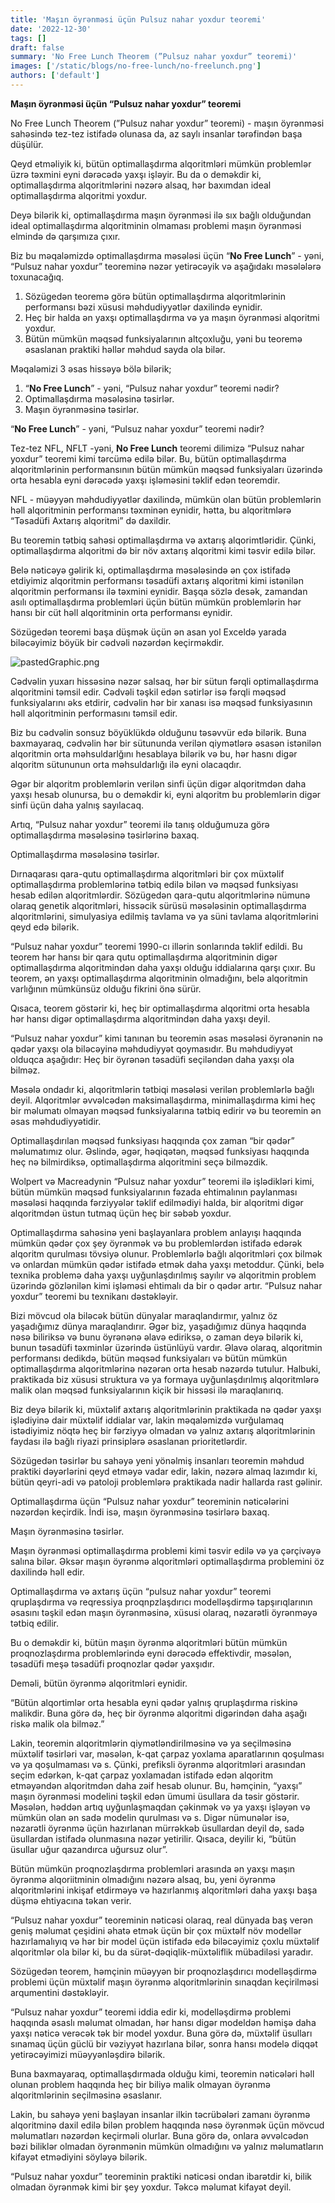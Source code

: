 ```yaml
---
title: 'Maşın öyrənməsi üçün Pulsuz nahar yoxdur teoremi'
date: '2022-12-30'
tags: []
draft: false
summary: 'No Free Lunch Theorem (”Pulsuz nahar yoxdur” teoremi)'
images: ['/static/blogs/no-free-lunch/no-freelunch.png']
authors: ['default']
---
```


**Maşın öyrənməsi üçün “Pulsuz nahar yoxdur” teoremi**

  

No Free Lunch Theorem (”Pulsuz nahar yoxdur” teoremi) - maşın öyrənməsi sahəsində tez-tez istifadə olunasa da, az saylı insanlar tərəfindən başa düşülür.

Qeyd etməliyik ki, bütün optimallaşdırma alqoritmləri mümkün problemlər üzrə təxmini eyni dərəcədə yaxşı işləyir. Bu da o deməkdir ki, optimallaşdırma alqoritmlərini nəzərə alsaq, hər baxımdan ideal optimallaşdırma alqoritmi yoxdur.

Deyə bilərik ki, optimallaşdırma maşın öyrənməsi ilə sıx bağlı olduğundan ideal optimallaşdırma alqoritminin olmaması problemi maşın öyrənməsi elmində də qarşımıza çıxır.

Biz bu məqaləmizdə optimallaşdırma məsələsi üçün “**No Free Lunch**” - yəni, “Pulsuz nahar yoxdur” teoreminə nəzər yetirəcəyik və aşağıdakı məsələlərə toxunacağıq.

1.  Sözügedən teoremə görə bütün optimallaşdırma alqoritmlərinin performansı bəzi xüsusi məhdudiyyətlər daxilində eynidir.
2.  Heç bir halda ən yaxşı optimallaşdırma və ya maşın öyrənməsi alqoritmi yoxdur.
3.  Bütün mümkün məqsəd funksiyalarının altçoxluğu, yəni bu teoremə əsaslanan praktiki həllər məhdud sayda ola bilər.

Məqaləmizi 3 əsas hissəyə bölə bilərik;

1.  “**No Free Lunch**” - yəni, “Pulsuz nahar yoxdur” teoremi nədir?
2.  Optimallaşdırma məsələsinə təsirlər.
3.  Maşın öyrənməsinə təsirlər.

  

“**No Free Lunch**” - yəni, “Pulsuz nahar yoxdur” teoremi nədir?

Tez-tez NFL, NFLT -yəni, **No Free Lunch** teoremi dilimizə “Pulsuz nahar yoxdur” teoremi kimi tərcümə edilə bilər. Bu, bütün optimallaşdırma alqoritmlərinin performansının bütün mümkün məqsəd funksiyaları üzərində orta hesabla eyni dərəcədə yaxşı işləməsini təklif edən teoremdir.

NFL - müəyyən məhdudiyyətlər daxilində, mümkün olan bütün problemlərin həll alqoritminin performansı təxminən eynidir, hətta, bu alqoritmlərə “Təsadüfi Axtarış alqoritmi” də daxildir.

Bu teoremin tətbiq sahəsi optimallaşdırma və axtarış alqorimtləridir. Çünki, optimallaşdırma alqoritmi də bir növ axtarış alqoritmi kimi təsvir edilə bilər.

Belə nəticəyə gəlirik ki, optimallaşdırma məsələsində ən çox istifadə etdiyimiz alqoritmin performansı təsadüfi axtarış alqoritmi kimi istənilən alqoritmin performansı ilə təxmini eynidir. Başqa sözlə desək, zamandan asılı optimallaşdırma problemləri üçün bütün mümkün problemlərin hər hansı bir cüt həll alqoritminin orta performansı eynidir.

Sözügedən teoremi başa düşmək üçün ən asan yol Exceldə yarada biləcəyimiz böyük bir cədvəli nəzərdən keçirməkdir.

  

![pastedGraphic.png](https://user-images.githubusercontent.com/31247506/217636327-bde5aa21-c0a1-4aba-ac33-a3a0d1fc54cf.png)

  

Cədvəlin yuxarı hissəsinə nəzər salsaq, hər bir sütun fərqli optimallaşdırma alqoritmini təmsil edir. Cədvəli təşkil edən sətirlər isə fərqli məqsəd funksiyalarını əks etdirir, cədvəlin hər bir xanası isə məqsəd funksiyasının həll alqoritminin performasını təmsil edir.

Biz bu cədvəlin sonsuz böyüklükdə olduğunu təsəvvür edə bilərik. Buna baxmayaraq, cədvəlin hər bir sütununda verilən qiymətlərə əsasən istənilən alqoritmin orta məhsuldarlğını hesablaya bilərik və bu, hər hasnı digər alqoritm sütununun orta məhsuldarlığı ilə eyni olacaqdır.

Əgər bir alqoritm problemlərin verilən sinfi üçün digər alqoritmdən daha yaxşı hesab olunursa, bu o deməkdir ki, eyni alqoritm bu problemlərin digər sinfi üçün daha yalnış sayılacaq.

Artıq, “Pulsuz nahar yoxdur” teoremi ilə tanış olduğumuza görə optimallaşdırma məsələsinə təsirlərinə baxaq.

Optimallaşdırma məsələsinə təsirlər.

Dırnaqarası qara-qutu optimallaşdırma alqoritmləri bir çox müxtəlif optimallaşdırma problemlərinə tətbiq edilə bilən və məqsəd funksiyası hesab edilən alqoritmlərdir. Sözügedən qara-qutu alqoritmlərinə nümunə olaraq genetik alqoritmləri, hissəcik sürüsü məsələsinin optimallaşdırma alqoritmlərini, simulyasiya edilmiş tavlama və ya süni tavlama alqoritmlərini qeyd edə bilərik.

“Pulsuz nahar yoxdur” teoremi 1990-cı illərin sonlarında təklif edildi. Bu teorem hər hansı bir qara qutu optimallaşdırma alqoritminin digər optimallaşdırma alqoritmindən daha yaxşı olduğu iddialarına qarşı çıxır. Bu teorem, ən yaxşı optimallaşdırma alqoritminin olmadığını, belə alqoritmin varlığının mümkünsüz olduğu fikrini önə sürür.

Qısaca, teorem göstərir ki, heç bir optimallaşdırma alqoritmi orta hesabla hər hansı digər optimallaşdırma alqoritmindən daha yaxşı deyil.

“Pulsuz nahar yoxdur” kimi tanınan bu teoremin əsas məsələsi öyrənənin nə qədər yaxşı ola biləcəyinə məhdudiyyət qoymasıdır. Bu məhdudiyyət olduqca aşağıdır: Heç bir öyrənən təsadüfi seçiləndən daha yaxşı ola bilməz.

Məsələ ondadır ki, alqoritmlərin tətbiqi məsələsi verilən problemlərlə bağlı deyil. Alqoritmlər əvvəlcədən maksimallaşdırma, minimallaşdırma kimi heç bir məlumatı olmayan məqsəd funksiyalarına tətbiq edirir və bu teoremin ən əsas məhdudiyyətidir.

Optimallaşdırılan məqsəd funksiyası haqqında çox zaman “bir qədər” məlumatımız olur. Əslində, əgər, həqiqətən, məqsəd funksiyası haqqında heç nə bilmirdiksə, optimallaşdırma alqoritmini seçə bilməzdik.

Wolpert və Macreadynin “Pulsuz nahar yoxdur” teoremi ilə işlədikləri kimi, bütün mümkün məqsəd funksiyalarının fəzada ehtimalının paylanması məsələsi haqqında fərziyyələr təklif edilmədiyi halda, bir alqoritmi digər alqoritmdən üstun tutmaq üçün heç bir səbəb yoxdur.

Optimallaşdırma sahəsinə yeni başlayanlara problem anlayışı haqqında mümkün qədər çox şey öyrənmək və bu problemlərdən istifadə edərək alqoritm qurulması tövsiyə olunur. Problemlərlə bağlı alqoritmləri çox bilmək və onlardan mümkün qədər istifadə etmək daha yaxşı metoddur. Çünki, belə texnika problemə daha yaxşı uyğunlaşdırılmış sayılır və alqoritmin problem üzərində gözlənilən kimi işləməsi ehtimalı da bir o qədər artır. “Pulsuz nahar yoxdur” teoremi bu texnikanı dəstəkləyir.

Bizi mövcud ola biləcək bütün dünyalar maraqlandırmır, yalnız öz yaşadığımız dünya maraqlandırır. Əgər biz, yaşadığımız dünya haqqında nəsə biliriksə və bunu öyrənənə əlavə ediriksə, o zaman deyə bilərik ki, bunun təsadüfi təxminlər üzərində üstünlüyü vardır. Əlavə olaraq, alqoritmin performansı dedikdə, bütün məqsəd funksiyaları və bütün mümkün optimallaşdırma alqoritmlərinə nəzərən orta hesab nəzərdə tutulur. Halbuki, praktikada biz xüsusi struktura və ya formaya uyğunlaşdırılmış alqoritmlərə malik olan məqsəd funksiyalarının kiçik bir hissəsi ilə maraqlanırıq.

Biz deyə bilərik ki, müxtəlif axtarış alqoritmlərinin praktikada nə qədər yaxşı işlədiyinə dair müxtəlif iddialar var, lakin məqaləmizdə vurğulamaq istədiyimiz nöqtə heç bir fərziyyə olmadan və yalnız axtarış alqoritmlərinin faydası ilə bağlı riyazi prinsiplərə əsaslanan prioritetlərdir.

Sözügedən təsirlər bu sahəyə yeni yönəlmiş insanları teoremin məhdud praktiki dəyərlərini qeyd etməyə vadar edir, lakin, nəzərə almaq lazımdır ki, bütün qeyri-adi və patoloji problemlərə praktikada nadir hallarda rast gəlinir.

Optimallaşdırma üçün “Pulsuz nahar yoxdur” teoreminin nəticələrini nəzərdən keçirdik. İndi isə, maşın öyrənməsinə təsirlərə baxaq.

Maşın öyrənməsinə təsirlər.

Maşın öyrənməsi optimallaşdırma problemi kimi təsvir edilə və ya çərçivəyə salına bilər. Əksər maşın öyrənmə alqoritmləri optimallaşdırma problemini öz daxilində həll edir.

Optimallaşdırma və axtarış üçün “pulsuz nahar yoxdur” teoremi qruplaşdırma və reqressiya proqnpzlaşdırıcı modelləşdirmə tapşırıqlarının əsasını təşkil edən maşın öyrənməsinə, xüsusi olaraq, nəzarətli öyrənməyə tətbiq edilir.

Bu o deməkdir ki, bütün maşın öyrənmə alqoritmləri bütün mümkün proqnozlaşdırma problemlərində eyni dərəcədə effektivdir, məsələn, təsadüfi meşə təsadüfi proqnozlar qədər yaxşıdır.

Deməli, bütün öyrənmə alqoritmləri eynidir.

“Bütün alqortimlər orta hesabla eyni qədər yalnış qruplaşdırma riskinə malikdir. Buna görə də, heç bir öyrənmə alqoritmi digərindən daha aşağı riskə malik ola bilməz.”

Lakin, teoremin alqoritmlərin qiymətləndirilməsinə və ya seçilməsinə müxtəlif təsirləri var, məsələn, k-qat çarpaz yoxlama aparatlarının qoşulması və ya qoşulmaması və s. Çünki, prefiksli öyrənmə alqoritmləri arasından seçim edərkən, k-qat çarpaz yoxlamadan istifadə edən alqoritm etməyəndən alqoritmdən daha zəif hesab olunur. Bu, həmçinin, “yaxşı” maşın öyrənməsi modelini təşkil edən ümumi üsullara da təsir göstərir. Məsələn, həddən artıq uyğunlaşmaqdan çəkinmək və ya yaxşı işləyən və mümkün olan ən sadə modelin qurulması və s. Digər nümunələr isə, nəzarətli öyrənmə üçün hazırlanan mürrəkkəb üsullardan deyil də, sadə üsullardan istifadə olunmasına nəzər yetirilir. Qısaca, deyilir ki, “bütün üsullar uğur qazandırca uğursuz olur”.

Bütün mümkün proqnozlaşdırma problemləri arasında ən yaxşı maşın öyrənmə alqoriitminin olmadığını nəzərə alsaq, bu, yeni öyrənmə alqoritmlərini inkişaf etdirməyə və hazırlanmış alqoritmləri daha yaxşı başa düşmə ehtiyacına təkan verir.

“Pulsuz nahar yoxdur” teoreminin nəticəsi olaraq, real dünyada baş verən geniş məlumat çeşidini əhatə etmək üçün bir çox müxtəlf növ modellər hazırlamalıyıq və hər bir model üçün istifadə edə biləcəyimiz çoxlu müxtəlif alqoritmlər ola bilər ki, bu da sürət-dəqiqlik-müxtəliflik mübadiləsi yaradır.

Sözügedən teorem, həmçinin müəyyən bir proqnozlaşdırıcı modelləşdirmə problemi üçün müxtəlif maşın öyrənmə alqoritmlərinin sınaqdan keçirilməsi arqumentini dəstəkləyir.

“Pulsuz nahar yoxdur” teoremi iddia edir ki, modelləşdirmə problemi haqqında əsaslı məlumat olmadan, hər hansı digər modeldən həmişə daha yaxşı nəticə verəcək tək bir model yoxdur. Buna görə də, müxtəlif üsulları sınamaq üçün güclü bir vəziyyət hazırlana bilər, sonra hansı modelə diqqət yetirəcəyimizi müəyyənləşdirə bilərik.

Buna baxmayaraq, optimallaşdırmada olduğu kimi, teoremin nəticələri həll olunan problem haqqında heç bir biliyə malik olmayan öyrənmə alqoritmlərinin seçilməsinə əsaslanır.

Lakin, bu sahəyə yeni başlayan insanlar ilkin təcrübələri zamanı öyrənmə alqoritminə daxil edilə bilən problem haqqında nəsə öyrənmək üçün mövcud məlumatları nəzərdən keçirməli olurlar. Buna görə də, onlara əvvəlcədən bəzi biliklər olmadan öyrənmənin mümkün olmadığını və yalnız məlumatların kifayət etmədiyini söyləyə bilərik.

“Pulsuz nahar yoxdur” teoreminin praktiki nəticəsi ondan ibarətdir ki, bilik olmadan öyrənmək kimi bir şey yoxdur. Təkcə məlumat kifayət deyil.
